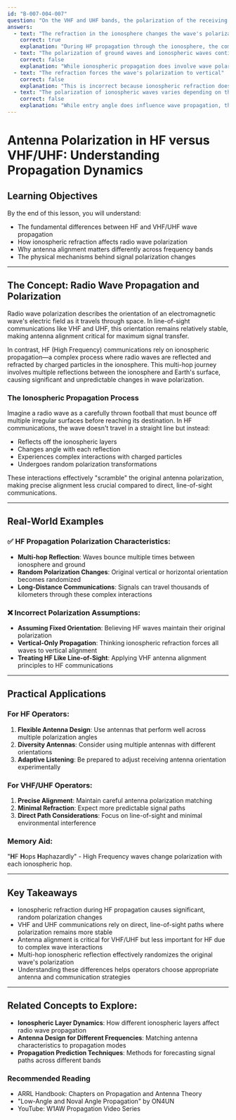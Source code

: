 ```yaml
---
id: "B-007-004-007"
question: "On the VHF and UHF bands, the polarization of the receiving antenna in relation to the transmitting antenna is very important, yet on HF bands it is relatively unimportant. Why is that so?"
answers:
  - text: "The refraction in the ionosphere changes the wave's polarization"
    correct: true
    explanation: "During HF propagation through the ionosphere, the complex multi-hop reflection and refraction process causes significant changes in the wave's original polarization. As radio waves bounce between the ionosphere and Earth's surface, they experience multiple angle changes and interactions that effectively randomize the original antenna polarization, making precise antenna alignment less critical compared to line-of-sight VHF and UHF communications."
  - text: "The polarization of ground waves and ionospheric waves continually varies"
    correct: false
    explanation: "While ionospheric propagation does involve wave polarization changes, this answer doesn't specifically explain the mechanism of those changes or why they occur differently on HF versus VHF/UHF bands. The explanation lacks the detailed understanding of ionospheric refraction's role in polarization modification."
  - text: "The refraction forces the wave's polarization to vertical"
    correct: false
    explanation: "This is incorrect because ionospheric refraction does not uniformly force waves to vertical polarization. The refraction process is more complex, involving multiple angle changes and random polarization modifications rather than a simple vertical conversion."
  - text: "The polarization of ionospheric waves varies depending on the entry angle into the refracting region"
    correct: false
    explanation: "While entry angle does influence wave propagation, this answer doesn't capture the full complexity of how ionospheric refraction randomizes wave polarization during HF communications. It oversimplifies the polarization change mechanism."
---
```


# Antenna Polarization in HF versus VHF/UHF: Understanding Propagation Dynamics

## Learning Objectives
By the end of this lesson, you will understand:
- The fundamental differences between HF and VHF/UHF wave propagation
- How ionospheric refraction affects radio wave polarization
- Why antenna alignment matters differently across frequency bands
- The physical mechanisms behind signal polarization changes

---

## The Concept: Radio Wave Propagation and Polarization

Radio wave polarization describes the orientation of an electromagnetic wave's electric field as it travels through space. In line-of-sight communications like VHF and UHF, this orientation remains relatively stable, making antenna alignment critical for maximum signal transfer.

In contrast, HF (High Frequency) communications rely on ionospheric propagation—a complex process where radio waves are reflected and refracted by charged particles in the ionosphere. This multi-hop journey involves multiple reflections between the ionosphere and Earth's surface, causing significant and unpredictable changes in wave polarization.

### The Ionospheric Propagation Process

Imagine a radio wave as a carefully thrown football that must bounce off multiple irregular surfaces before reaching its destination. In HF communications, the wave doesn't travel in a straight line but instead:
- Reflects off the ionospheric layers
- Changes angle with each reflection
- Experiences complex interactions with charged particles
- Undergoes random polarization transformations

These interactions effectively "scramble" the original antenna polarization, making precise alignment less crucial compared to direct, line-of-sight communications.

---

## Real-World Examples

### ✅ HF Propagation Polarization Characteristics:
- **Multi-hop Reflection**: Waves bounce multiple times between ionosphere and ground
- **Random Polarization Changes**: Original vertical or horizontal orientation becomes randomized
- **Long-Distance Communications**: Signals can travel thousands of kilometers through these complex interactions

### ❌ Incorrect Polarization Assumptions:
- **Assuming Fixed Orientation**: Believing HF waves maintain their original polarization
- **Vertical-Only Propagation**: Thinking ionospheric refraction forces all waves to vertical alignment
- **Treating HF Like Line-of-Sight**: Applying VHF antenna alignment principles to HF communications

---

## Practical Applications

### For HF Operators:
1. **Flexible Antenna Design**: Use antennas that perform well across multiple polarization angles
2. **Diversity Antennas**: Consider using multiple antennas with different orientations
3. **Adaptive Listening**: Be prepared to adjust receiving antenna orientation experimentally

### For VHF/UHF Operators:
1. **Precise Alignment**: Maintain careful antenna polarization matching
2. **Minimal Refraction**: Expect more predictable signal paths
3. **Direct Path Considerations**: Focus on line-of-sight and minimal environmental interference

### Memory Aid:
"**H**F **H**ops **H**aphazardly" - High Frequency waves change polarization with each ionospheric hop.

---

## Key Takeaways

- Ionospheric refraction during HF propagation causes significant, random polarization changes
- VHF and UHF communications rely on direct, line-of-sight paths where polarization remains more stable
- Antenna alignment is critical for VHF/UHF but less important for HF due to complex wave interactions
- Multi-hop ionospheric reflection effectively randomizes the original wave's polarization
- Understanding these differences helps operators choose appropriate antenna and communication strategies

---

## Related Concepts to Explore:
- **Ionospheric Layer Dynamics**: How different ionospheric layers affect radio wave propagation
- **Antenna Design for Different Frequencies**: Matching antenna characteristics to propagation modes
- **Propagation Prediction Techniques**: Methods for forecasting signal paths across different bands

### Recommended Reading
- ARRL Handbook: Chapters on Propagation and Antenna Theory
- "Low-Angle and Noval Angle Propagation" by ON4UN
- YouTube: W1AW Propagation Video Series
